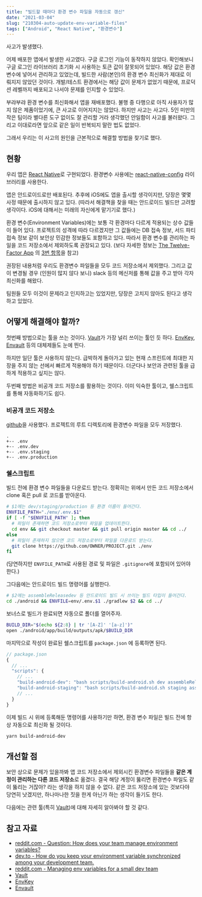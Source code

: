 ```yaml
---
title: "빌드할 때마다 환경 변수 파일을 자동으로 갱신"
date: "2021-03-04"
slug: "210304-auto-update-env-variable-files"
tags: ["Android", "React Native", "환경변수"]
---
```


사고가 발생했다.

어제 배포한 앱에서 발생한 사고였다. 구글 로그인 기능이 동작하지 않았다. 확인해보니 구글 로그인 라이브러리 초기화 시 사용하는 토큰 값이 잘못되어 있었다. 해당 값은 환경 변수에 넣어서 관리하고 있었는데, 빌드한 사람(본인)의 환경 변수 최신화가 제대로 이뤄지지 않았던 것이다. 개발/테스트 환경에서는 해당 값이 문제가 없었기 때문에, 프로덕션 레벨까지 배포되고 나서야 문제를 인지할 수 있었다.

부랴부랴 환경 변수를 최신화해서 앱을 재배포했다. 불행 중 다행으로 아직 사용자가 많지 않은 제품이었기에, 큰 사고로 이어지지는 않았다. 하지만 사고는 사고다. 5인 미만의 작은 팀이라 별다른 도구 없이도 잘 관리할 거라 생각했던 안일함이 사고를 불러왔다. 그리고 이대로라면 앞으로 같은 일이 반복되지 말란 법도 없었다.

그래서 우리는 이 사고의 원인을 근본적으로 해결할 방법을 찾기로 했다.

## 현황

우리 앱은 [React Native](https://github.com/facebook/react-native)로 구현되었다. 환경변수 사용에는 [react-native-config](https://github.com/luggit/react-native-config) 라이브러리를 사용한다.

앱은 안드로이드로만 배포된다. 추후에 iOS에도 앱을 출시할 생각이지만, 당장은 몇몇 사정 때문에 출시하지 않고 있다. (따라서 해결책을 찾을 때는 안드로이드 빌드만 고려할 생각이다. iOS에 대해서는 미래의 자신에게 맡기기로 했다.)

환경 변수(Environment Variables)에는 보통 각 환경마다 다르게 적용되는 상수 값들이 들어 있다. 프로젝트의 성격에 따라 다르겠지만 그 값들에는 DB 접속 정보, 서드 파티 접속 정보 같이 보안상 민감한 정보들도 포함하고 있다. 따라서 환경 변수를 관리하는 파일을 코드 저장소에서 제외하도록 권장되고 있다. (보다 자세한 정보는 [The Twelve-Factor App](https://12factor.net/ko/) 의 [3번 항목](https://12factor.net/ko/config)을 참고)

권장된 내용처럼 우리도 환경변수 파일들을 모두 코드 저장소에서 제외했다. 그리고 값이 변경될 경우 (인원이 많지 않다 보니) slack 등의 메신저를 통해 값을 주고 받아 각자 최신화를 해왔다.

팀원들 모두 이것이 문제라고 인지하고는 있었지만, 당장은 고치지 않아도 된다고 생각하고 있었다.

## 어떻게 해결해야 할까?

첫번째 방법으로는 툴을 쓰는 것이다. [Vault][vault]가 가장 널리 쓰이는 툴인 듯 하다. [EnvKey][envkey], [Envault][envault] 등의 대체제들도 눈에 띈다.

하지만 일단 툴은 사용하지 않는다. 급박하게 돌아가고 있는 현재 스프린트에 최대한 지장을 주지 않는 선에서 빠르게 적용해야 하기 때문이다. 더군다나 보안과 관련된 툴을 급하게 적용하고 싶지는 않다.

두번째 방법은 비공개 코드 저장소를 활용하는 것이다. 이미 익숙한 툴이고, 쉘스크립트를 통해 자동화하기도 쉽다.

### 비공개 코드 저장소

[github](https://github.com/)을 사용했다. 프로젝트의 루트 디렉토리에 환경변수 파일을 모두 저장했다.

```
.
+-- .env
+-- .env.dev
+-- .env.staging
+-- .env.production
```

### 쉘스크립트

빌드 전에 환경 변수 파일들을 다운로드 받는다. 정확히는 위에서 만든 코드 저장소에서 clone 혹은 pull 로 코드를 받아온다.

```bash
# $1에는 dev/staging/production 등 환경 이름이 들어간다.
ENVFILE_PATH="./env/.env.$1"
if [ -f "$ENVFILE_PATH" ]; then
  # 파일이 존재하면 코드 저장소로부터 파일을 업데이트한다.
  cd env && git checkout master && git pull origin master && cd ../
else
  # 파일이 존재하지 않으면 코드 저장소로부터 파일을 다운로드 받는다.
  git clone https://github.com/OWNER/PROJECT.git ./env
fi
```

(당연하지만 `ENVFILE_PATH`로 사용된 경로 및 파일은 `.gitignore`에 포함되어 있어야 한다.)

그다음에는 안드로이드 빌드 명령어를 실행한다.

```bash
# $2에는 assembleReleasedev 등 안드로이드 빌드 시 쓰이는 빌드 타입이 들어간다.
cd ./android && ENVFILE=env/.env.$1 ./gradlew $2 && cd ../
```

보너스로 빌드가 완료되면 자동으로 폴더를 열어주자.

```bash
BUILD_DIR="$(echo ${2:8} | tr '[A-Z]' '[a-z]')"
open ./android/app/build/outputs/apk/$BUILD_DIR
```

마지막으로 작성이 완료된 쉘스크립트를 `package.json` 에 등록하면 된다.

```javascript
// package.json
{
  // ...
  "scripts": {
    // ...
    "build-android-dev": "bash scripts/build-android.sh dev assembleReleasedev",
    "build-android-staging": "bash scripts/build-android.sh staging assembleReleasedev",
    // ...
  }
}
```

이제 빌드 시 위에 등록해둔 명령어를 사용하기만 하면, 환경 변수 파일은 빌드 전에 항상 자동으로 최신화 될 것이다.

```sh
yarn build-android-dev
```

## 개선할 점

보안 상으로 문제가 있을까봐 앱 코드 저장소에서 제외시킨 환경변수 파일들을 **같은 계정이 관리하는 다른 코드 저장소**로 옮겼다. 결국 해당 계정이 뚫리면 환경변수 파일도 같이 뚫리는 거잖아? 라는 생각을 하지 않을 수 없다. 같은 코드 저장소에 있는 것보다야 당연히 낫겠지만, 하나마나한 짓을 한게 아닌가 하는 생각이 들기도 한다.

다음에는 관련 툴(특히 [Vault][vault])에 대해 자세히 알아봐야 할 것 같다.

## 참고 자료

- [reddit.com - Question: How does your team manage environment variables?](https://www.reddit.com/r/ruby/comments/7fau96/question_how_does_your_team_manage_environment/)
- [dev.to - How do you keep your environment variable synchronized among your development team.](https://dev.to/espoir/how-do-you-keep-your-environment-variable-synchronized-among-your-development-team-175a)
- [reddit.com - Managing env variables for a small dev team](https://www.reddit.com/r/devops/comments/c7u29k/managing_env_variables_for_a_small_dev_team/)
- [Vault][vault]
- [EnvKey][envkey]
- [Envault][envault]

[vault]: https://www.vaultproject.io/
[envkey]: https://www.envkey.com/
[envault]: https://envault.dev/
